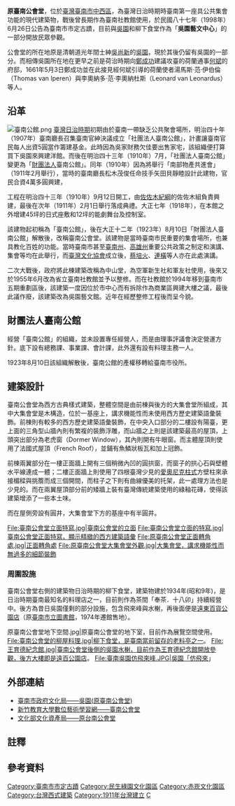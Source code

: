 {{tw monument
|name=原臺南公會堂
|formername=臺南公會堂
|image=IGP3461_臺南公會堂.jpg
|imagename=臺南公會堂外觀
{{Infobox mapframe|tyep=shape|zoom=15|frame-width=280}}
|othername=臺南公館、吳園藝文館
|formalname=
|level=直轄市定古蹟
|class=日治建築
|time={{JPN}}明治四十四年（1911年）
|location={{TWN}}臺南市中西區<br/>民權路二段30號
|open=每日08:00∼22:00
|cost=免費
|website=
|coordinates={{coord|22.994274|N|120.2060435|E|type:landmark|display=it}}
|reg_url =https://nchdb.boch.gov.tw/assets/advanceSearch/monument/19980626000001
}}
'''原臺南公會堂'''，位於[[臺灣|臺灣]][[臺南市|臺南市]][[中西區_(臺灣)|中西區]]，為臺灣日治時期時臺南第一座具公共集會功能的現代建築物，戰後曾長期作為臺南社教館使用，於民國八十七年（1998年）6月26日公告為臺南市市定古蹟，目前與[[吳園_(臺灣府城)|吳園]]和柳下食堂作為「'''吳園藝文中心'''」的一部分開放民眾參觀{{r|文}}。

公會堂的所在地原是清朝道光年間士紳[[吳尚新|吳尚新]]的[[吳園_(臺灣府城)|吳園]]，現於其後仍留有吳園的一部分{{r|傅}}。而相傳吳園所在地在更早之前是荷治時期向[[鄭成功|鄭成功]]建議攻臺的荷蘭通事[[何斌|何斌]]的府邸，1661年5月3日鄭成功並在此接見經何斌引導的荷蘭使者湯馬斯‧范‧伊伯倫（Thomas van Iperen）與李奧納多‧范‧李奧納杜斯（Leonard van Leonardus）等人{{r|范}}。

== 沿革 ==
[[File:臺南公館.png|thumb]]
[[臺灣日治時期|臺灣日治時期]]初期由於臺南一帶缺乏公共聚會場所，明治四十年（1907年）臺南廳長{{link-ja|津田毅一|津田毅一}}召集臺南官紳決議成立「社團法人臺南公館」，計畫讓臺南官民每人出資5圓當作籌建基金{{r|辛亥臺灣1911}}。此時因為吳家財務欠佳要出售家宅，該組織便打算買下吳園來興建洋館{{r|辛亥臺灣1911}}。而後在明治四十三年（1910年）7月，「社團法人臺南公館」變更為「[[財團法人|財團法人]]臺南公館」{{r|辛亥臺灣1911}}。同年（1910年）因為將舉行「南部物產共進會」（1911年2月舉行），當時的臺南廳長松木茂俊任命技手矢田貝靜睦設計此建物，官民合資4萬多圓興建{{r|傅}}，

工程在明治四十三年（1910年）9月12日開工，由[[佐佐木紀綱|佐佐木紀綱]]的佐佐木組負責興建，最後在次年（1911年）2月1日舉行落成典禮{{r|石}}{{r|高雄日人}}{{r|辛亥臺灣1911}}。大正七年（1918年），在本館之外增建45坪的日式座敷和12坪的能劇舞台及控制室{{r|辛亥臺灣1911}}。

該建物起初稱為「臺南公館」，後在大正十二年（1923年）8月10日「財團法人臺南公館」解散後，改稱臺南公會堂{{r|石}}{{r|辛亥臺灣1911}}。該建物是當時臺南市民重要的集會場所，也兼具教化百姓的功能{{r|傅}}。當時臺南市甚至[[臺南州|臺南州]]、[[高雄州|高雄州]]重要公共政策之制定和演講、集會等均在此舉行，而[[臺灣文化協會|臺灣文化協會]]成立後，[[蔡培火|蔡培火]]、[[連橫_(歷史學家)|連橫]]等人亦在此處演講{{r|石}}。

二次大戰後，政府將此棟建築改稱為中山堂，為空軍新生社和軍友社使用{{r|遠}}，後來又於1955年6月改為省立臺南社教館{{r|范}}並予以整修{{r|傅}}。而在社教館於1994年{{r|石}}移到臺南市五期重劃區後，該建築一度因位於市中心而有拆除作為商業區興建大樓之議{{r|石}}，最後此議作廢，該建築改為吳園藝文館{{r|傅}}。近年在經歷整修工程後而呈今貌。

== 財團法人臺南公館 ==
經營「臺南公館」的組織，並未設置專任經營人，而是由理事評議會決定營運方針{{r|辛亥臺灣1911}}。底下設有總務課、事業課、會計課{{NoteTag|首任總務課長是川中子安治郎、首任事務課長是杉坂六三郎、首任會計課長是山口清{{r|辛亥臺灣1911}}。}}，此外還有設有料理主務一人{{NoteTag|負責西洋料理、日本料理與包廂業務，由理事長決定人選，一年一任{{r|辛亥臺灣1911}}。}}{{r|辛亥臺灣1911}}。

1923年8月10日該組織解散後，臺南公館的產權移轉給臺南市役所{{r|辛亥臺灣1911}}。

== 建築設計 ==
臺南公會堂為西方古典樣式建築，整體空間是由前棟與後方的大集會堂所組成，其中大集會堂是木構造，位於一基座上，講求機能性而未使用西方歷史建築語彙裝飾{{r|傅}}。前棟則有較多的西方歷史建築語彙裝飾，在中央入口部分的二樓設有陽臺，更上面的三角型山牆內則有繁複的裝飾浮雕，而山牆之上則是該建築最高的屋頂，上頭突出部分為老虎窗（Dormer Window），其內則開有牛眼窗{{r|傅}}。而主體屋頂則使用了法國式屋頂（French Roof），並鋪有魚鱗狀板瓦和加上冠飾{{r|傅}}。

前棟兩翼部分在一樓正面牆上開有三個稍微內凹的圓拱窗，而窗子的拱心石與壁體水平線連成一體；二樓正面牆上則使用了四根臺灣少見的[[愛奧尼柱式|愛奧尼克柱式]]方壁柱來承接楣樑與挑簷而成三個開間，而柱子之下則有曲線優美的托架，此一處理方法也是少見的{{r|傅}}。而在兩翼屋頂部分前的矮牆上裝有臺灣傳統建築使用的綠釉花磚，使得該建築增添了一些本土味{{r|傅}}。

而在屋側旁設有圓井，大集會堂下方的基座中有半圓井。

<gallery mode="packed" heights="180">
File:臺南公會堂立面特寫.jpg|臺南公會堂的立面
File:臺南公會堂立面的特寫.jpg|臺南公會堂正面特寫，顯示精緻的西方建築語彙
File:原臺南公會堂正面轉角處.jpg|正面轉角處
File:原臺南公會堂大集會堂外觀.jpg|大集會堂，講求機能性而無過多的細節裝飾
</gallery>

=== 周圍設施 ===
臺南公會堂右側的建築物日治時期的柳下食堂，建築物建於1934年(昭和9年)，是日治時期臺南最知名的料理店之一，目前則作為茶間「奉茶．十八卯」持續經營中。後方為昔日吳園僅剩的部分設施，包含飛來峰與水榭，再後面便是[[遠東百貨|遠東百貨公園店]]（原[[臺南市立圖書館|臺南市立圖書館]]，1974年遷館售地）。
<gallery mode="packed" heights="180">

原臺南公會堂地下空間.jpg|原臺南公會堂的地下室，目前作為展覽空間使用。
File:臺南公會堂的柳屋料理.jpg|柳下食堂，是臺南當前留存的老料亭之一。
File:王育德紀念館.jpg|臺南公會堂後側的吳園水榭，目前作為王育德紀念館開放參觀，後方大樓即是遠百公園店。
File:臺南吳園仿飛來峰.JPG|吳園「仿飛來」
</gallery>

== 外部連結 ==
*[https://web.archive.org/web/20150402173937/http://culture.tainan.gov.tw/historic/form/index-1.php?m2=171&id=719 臺南市政府文化局——吳園(原臺南公會堂)]
*[https://archive.is/20121222141926/http://www.aerc.nhcue.edu.tw/8-0/twart-jp/place/p-tainan20.htm 新竹教育大學數位藝術學習網——臺南公會堂]
*[https://nchdb.boch.gov.tw/assets/advanceSearch/monument/19980626000001 文化部文化資產局——原台南公會堂] {{Wayback|url=https://nchdb.boch.gov.tw/assets/advanceSearch/monument/19980626000001 |date=20210122011935 }}

== 註釋 ==
{{NoteFoot}}

== 參考資料 ==
{{reflist|refs=
<ref name="文">[https://nchdb.boch.gov.tw/assets/advanceSearch/monument/19980626000001 原台南公會堂] {{Wayback|url=https://nchdb.boch.gov.tw/assets/advanceSearch/monument/19980626000001 |date=20210122011935 }}.文化部文化資產局</ref>
<ref name="傅">{{cite book|author=[[傅朝卿|傅朝卿]] |title=台南市古蹟與歷史建築總覽 |publisher=台灣建築與文化資產出版社 |location=台南市 |isbn=957-30880-4-5 |pages=214、215頁|date=2001年11月}}</ref>
<ref name="石">{{cite book|author=[[石萬壽|石萬壽]] |title=樂君甲子集 |publisher=臺南市政府文化局 |location= |isbn=957-01-6745-9 |pages=191、192頁 |date=2004年3月}}</ref>
<ref name="遠">{{cite book|author=遠流台灣館 |title=台南歷史深度旅遊 |date=2003-02-01 |publisher=遠流出版社 |location=台北市 |isbn=957-30880-4-5 |pages=53頁}}</ref>
<ref name="范">{{cite book|author=[[范勝雄|范勝雄]] |title=府城叢談 (4) |date=1988-07-01 |publisher=臺南市政府 |isbn=957-02-2143-7 |pages=82頁}}</ref>
<ref name="高雄日人">{{cite book|author=吳孟青、王御風、杉森藍 |chapter=〈第五章 縱橫南臺灣的實業家：佐佐木紀綱〉 |title=《和風吹撫的港市 打造高雄日人的故事》|publisher=高雄市政府文化局 |date=2017-11 |isbn=978-986-05-3898-4 |pages=168-201 }}</ref>
<ref name="辛亥臺灣1911">{{cite book|author=王慧芬、林惠萱、蔡宛達、顏采容 撰稿 |title= 《辛亥臺灣1911》|publisher=漢珍 |date=2011-10 |isbn=978-957-30801-2-1 |pages=9-15}}</ref>
}}
{{commonscat|Former Tainan Assembly Hall}}
{{臺南市古蹟}}
{{台灣直轄市定古蹟}}

[[Category:臺南市市定古蹟|Category:臺南市市定古蹟]]
[[Category:民生綠園文化園區|Category:民生綠園文化園區]]
[[Category:赤崁文化園區|Category:赤崁文化園區]]
[[Category:台灣西式建築|Category:台灣西式建築]]
[[Category:1911年台灣建立|Category:1911年台灣建立]]
[[Category:臺南市文化局|C]]